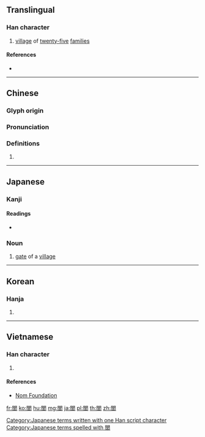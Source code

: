 {{character info/new}}
{{also|闾}}
==Translingual==

===Han character===
{{Han char|rn=169|rad=門|as=07|sn=15|four=77606|canj=ANRHR,ANRR|ids=⿵門呂, ⿵門吕}}

# [[village]] of [[twenty-five]] [[families]]

====References====
* {{Han ref|kx=1335.170|dkj=41334|dj=1841.170|hdz=74296.030|uh=95AD|ud=38317|bh=BE5B|bd=48731}}

----

==Chinese==
{{zh-forms|s=闾}}

===Glyph origin===
{{Han etym}}

===Pronunciation===
{{zh-pron
|m=lǘ
|c=leoi4,leoi5
|mn=lî/lû
|mc=y
|oc=y
|ma=
|cat=n
}}

===Definitions===
{{zh-hanzi}}

# {{rfdef|lang=zh}}

----

==Japanese==

===Kanji===
{{ja-kanji|grade=|rs=門07}}

====Readings====
* {{ja-readings|on=[[ろ]] (ro), [[りょ]] (ryo)|kun=[[むら]] (mura), [[まち]] (machi)|nanori=}}

===Noun===
{{ja-noun|りょ}}

# [[gate]] of a [[village]]

[[Category:Japanese terms written with one Han script character]]
[[Category:Japanese terms spelled with 閭]]

----

==Korean==

===Hanja===
{{ko-hanja|hangeul=[[려]]>[[여]]|eumhun=|rv=ryeo>yeo|mr=ryŏ>yŏ|y=lye>ye}}

# {{defn|lang=ko|sort=門07}}

----

==Vietnamese==

===Han character===
{{vi-readings|rs=門07| hanviet = [[lữ]], [[lừ]], [[lư]]}}

# {{defn|lang=vi|sort=門07}}

====References====
*[http://nomfoundation.org/common/nom_details.php?codepoint=95ad Nom Foundation]

[[fr:閭]]
[[ko:閭]]
[[hu:閭]]
[[mg:閭]]
[[ja:閭]]
[[pl:閭]]
[[th:閭]]
[[zh:閭]]